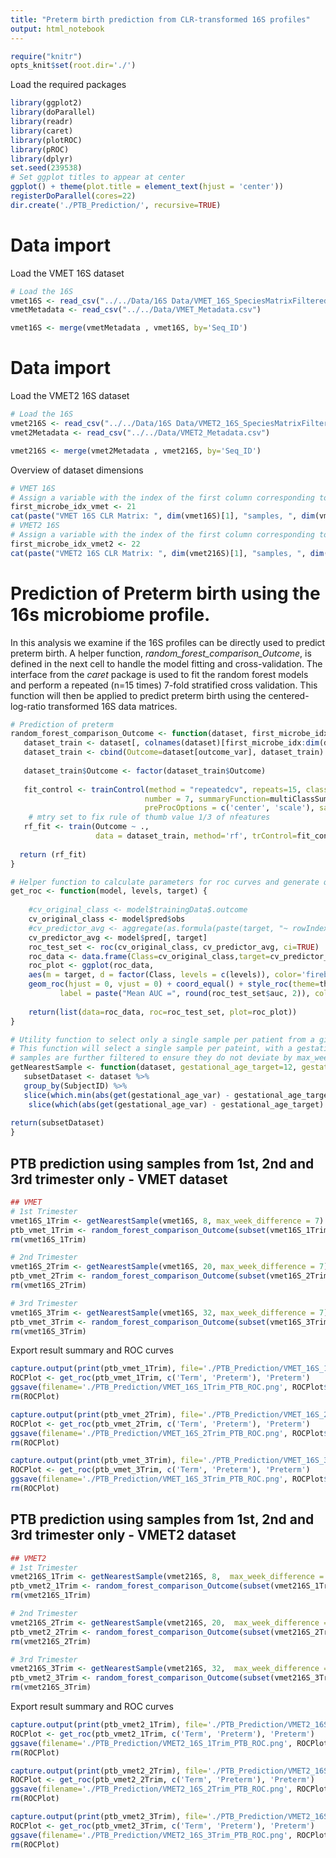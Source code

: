 ```yaml
---
title: "Preterm birth prediction from CLR-transformed 16S profiles" 
output: html_notebook
---
```


```r
require("knitr")
opts_knit$set(root.dir='./')
```

Load the required packages
```r
library(ggplot2)
library(doParallel)
library(readr)
library(caret)
library(plotROC)
library(pROC)
library(dplyr)
set.seed(239538)
# Set ggplot titles to appear at center
ggplot() + theme(plot.title = element_text(hjust = 'center'))
registerDoParallel(cores=22)
dir.create('./PTB_Prediction/', recursive=TRUE)
```

# Data import
Load the VMET 16S dataset
```r
# Load the 16S 
vmet16S <- read_csv("../../Data/16S Data/VMET_16S_SpeciesMatrixFiltered.csv")
vmetMetadata <- read_csv("../../Data/VMET_Metadata.csv")

vmet16S <- merge(vmetMetadata , vmet16S, by='Seq_ID')
```
# Data import
Load the VMET2 16S dataset
```r
# Load the 16S 
vmet216S <- read_csv("../../Data/16S Data/VMET2_16S_SpeciesMatrixFiltered.csv")
vmet2Metadata <- read_csv("../../Data/VMET2_Metadata.csv")

vmet216S <- merge(vmet2Metadata , vmet216S, by='Seq_ID')
```

Overview of dataset dimensions
```r
# VMET 16S
# Assign a variable with the index of the first column corresponding to a microbe count
first_microbe_idx_vmet <- 21
cat(paste("VMET 16S CLR Matrix: ", dim(vmet16S)[1], "samples, ", dim(vmet16S)[2] - first_microbe_idx_vmet, "microbe features", "\n"))
# VMET2 16S
# Assign a variable with the index of the first column corresponding to a microbe count
first_microbe_idx_vmet2 <- 22
cat(paste("VMET2 16S CLR Matrix: ", dim(vmet216S)[1], "samples, ", dim(vmet216S)[2] -first_microbe_idx_vmet2 , "microbe features", "\n"))
```
# Prediction of Preterm birth using the 16s microbiome profile.
In this analysis we examine if the 16S profiles can be directly used to predict preterm birth. A helper function, *random_forest_comparison_Outcome*, is defined in the next cell to handle the model fitting and cross-validation. The interface from the *caret* package is used to fit the random forest models and perform a repeated (n=15 times) 7-fold stratified cross validation. This function will then be applied to predict preterm birth using the centered-log-ratio transformed 16S data matrices. 
```r
# Prediction of preterm 
random_forest_comparison_Outcome <- function(dataset, first_microbe_idx, outcome_var='Outcome') {
   dataset_train <- dataset[, colnames(dataset)[first_microbe_idx:dim(dataset)[2]]]
   dataset_train <- cbind(Outcome=dataset[outcome_var], dataset_train)
   
   dataset_train$Outcome <- factor(dataset_train$Outcome)
   
   fit_control <- trainControl(method = "repeatedcv", repeats=15, classProbs = TRUE,
                              number = 7, summaryFunction=multiClassSummary, 
                              preProcOptions = c('center', 'scale'), savePredictions=TRUE)
    # mtry set to fix rule of thumb value 1/3 of nfeatures
   rf_fit <- train(Outcome ~ ., 
                   data = dataset_train, method='rf', trControl=fit_control, ntree=1000, metric='AUC', tuneGrid=data.frame(mtry=dim(dataset_train)[2]/3))
   
  return (rf_fit)
}

# Helper function to calculate parameters for roc curves and generate quick plots for inspection
get_roc <- function(model, levels, target) {
  
    #cv_original_class <- model$trainingData$.outcome
    cv_original_class <- model$pred$obs
    #cv_predictor_avg <- aggregate(as.formula(paste(target, "~ rowIndex")),model$pred,mean)[,target]
    cv_predictor_avg <- model$pred[, target]
    roc_test_set <- roc(cv_original_class, cv_predictor_avg, ci=TRUE)
    roc_data <- data.frame(Class=cv_original_class,target=cv_predictor_avg)
    roc_plot <- ggplot(roc_data, 
    aes(m = target, d = factor(Class, levels = c(levels)), color='firebrick')) + guides(color = FALSE) + 
    geom_roc(hjust = 0, vjust = 0) + coord_equal() + style_roc(theme=theme_grey, xlab='1 - Specificity', ylab='Sensitivity') +  annotate("label", x = .75, y = .25, 
           label = paste("Mean AUC =", round(roc_test_set$auc, 2)), color='firebrick')
    
    return(list(data=roc_data, roc=roc_test_set, plot=roc_plot)) 
}

# Utility function to select only a single sample per patient from a given trimester.
# This function will select a single sample per pateint, with a gestational age value closest sample to the target. Selected 
# samples are further filtered to ensure they do not deviate by max_week_difference.
getNearestSample <- function(dataset, gestational_age_target=12, gestational_age_var='GestationalAge', max_week_difference=6) {
   subsetDataset <- dataset %>%
   group_by(SubjectID) %>%
   slice(which.min(abs(get(gestational_age_var) - gestational_age_target))) %>%
    slice(which(abs(get(gestational_age_var) - gestational_age_target) <= max_week_difference))
   
return(subsetDataset)
}
```

## PTB prediction using samples from 1st, 2nd and 3rd trimester only - VMET dataset
```r
## VMET 
# 1st Trimester
vmet16S_1Trim <- getNearestSample(vmet16S, 8, max_week_difference = 7)
ptb_vmet_1Trim <- random_forest_comparison_Outcome(subset(vmet16S_1Trim, Outcome %in% c("Term", "Preterm")), first_microbe_idx = first_microbe_idx_vmet, outcome_var = 'Outcome')
rm(vmet16S_1Trim)

# 2nd Trimester
vmet16S_2Trim <- getNearestSample(vmet16S, 20, max_week_difference = 7)
ptb_vmet_2Trim <- random_forest_comparison_Outcome(subset(vmet16S_2Trim, Outcome %in% c("Term", "Preterm")), first_microbe_idx = first_microbe_idx_vmet, outcome_var = 'Outcome')
rm(vmet16S_2Trim)

# 3rd Trimester
vmet16S_3Trim <- getNearestSample(vmet16S, 32, max_week_difference = 7)
ptb_vmet_3Trim <- random_forest_comparison_Outcome(subset(vmet16S_3Trim, Outcome %in% c("Term", "Preterm")), first_microbe_idx = first_microbe_idx_vmet, outcome_var = 'Outcome')
rm(vmet16S_3Trim)
```
Export result summary and ROC curves
```r
capture.output(print(ptb_vmet_1Trim), file='./PTB_Prediction/VMET_16S_1Trim_PTB.txt')
ROCPlot <- get_roc(ptb_vmet_1Trim, c('Term', 'Preterm'), 'Preterm')
ggsave(filename='./PTB_Prediction/VMET_16S_1Trim_PTB_ROC.png', ROCPlot$plot)
rm(ROCPlot)

capture.output(print(ptb_vmet_2Trim), file='./PTB_Prediction/VMET_16S_2Trim_PTB.txt')
ROCPlot <- get_roc(ptb_vmet_2Trim, c('Term', 'Preterm'), 'Preterm')
ggsave(filename='./PTB_Prediction/VMET_16S_2Trim_PTB_ROC.png', ROCPlot$plot)
rm(ROCPlot)

capture.output(print(ptb_vmet_3Trim), file='./PTB_Prediction/VMET_16S_3Trim_PTB.txt')
ROCPlot <- get_roc(ptb_vmet_3Trim, c('Term', 'Preterm'), 'Preterm')
ggsave(filename='./PTB_Prediction/VMET_16S_3Trim_PTB_ROC.png', ROCPlot$plot)
rm(ROCPlot)
```

## PTB prediction using samples from 1st, 2nd and 3rd trimester only - VMET2 dataset
```r
## VMET2
# 1st Trimester
vmet216S_1Trim <- getNearestSample(vmet216S, 8,  max_week_difference = 7)
ptb_vmet2_1Trim <- random_forest_comparison_Outcome(subset(vmet216S_1Trim, Outcome %in% c("Term", "Preterm")), first_microbe_idx = first_microbe_idx_vmet2, outcome_var = 'Outcome')
rm(vmet216S_1Trim)

# 2nd Trimester
vmet216S_2Trim <- getNearestSample(vmet216S, 20,  max_week_difference = 7)
ptb_vmet2_2Trim <- random_forest_comparison_Outcome(subset(vmet216S_2Trim, Outcome %in% c("Term", "Preterm")), first_microbe_idx = first_microbe_idx_vmet2, outcome_var = 'Outcome')
rm(vmet216S_2Trim)

# 3rd Trimester
vmet216S_3Trim <- getNearestSample(vmet216S, 32,  max_week_difference = 7)
ptb_vmet2_3Trim <- random_forest_comparison_Outcome(subset(vmet216S_3Trim, Outcome %in% c("Term", "Preterm")), first_microbe_idx = first_microbe_idx_vmet2, outcome_var = 'Outcome')
rm(vmet216S_3Trim)
```

Export result summary and ROC curves
```r
capture.output(print(ptb_vmet2_1Trim), file='./PTB_Prediction/VMET2_16S_1Trim_PTB.txt')
ROCPlot <- get_roc(ptb_vmet2_1Trim, c('Term', 'Preterm'), 'Preterm')
ggsave(filename='./PTB_Prediction/VMET2_16S_1Trim_PTB_ROC.png', ROCPlot$plot)
rm(ROCPlot)

capture.output(print(ptb_vmet2_2Trim), file='./PTB_Prediction/VMET2_16S_2Trim_PTB.txt')
ROCPlot <- get_roc(ptb_vmet2_2Trim, c('Term', 'Preterm'), 'Preterm')
ggsave(filename='./PTB_Prediction/VMET2_16S_2Trim_PTB_ROC.png', ROCPlot$plot)
rm(ROCPlot)

capture.output(print(ptb_vmet2_3Trim), file='./PTB_Prediction/VMET2_16S_3Trim_PTB.txt')
ROCPlot <- get_roc(ptb_vmet2_3Trim, c('Term', 'Preterm'), 'Preterm')
ggsave(filename='./PTB_Prediction/VMET2_16S_3Trim_PTB_ROC.png', ROCPlot$plot)
rm(ROCPlot)
```